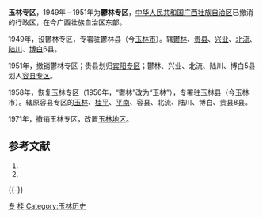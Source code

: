 '''玉林专区'''，1949年－1951年为'''鬱林专区'''，[[中华人民共和国|中华人民共和国]][[广西壮族自治区|广西壮族自治区]]已撤消的行政区，在今广西壮族自治区东部。

1949年，设鬱林专区，专署驻鬱林县（今[[玉林市|玉林市]]）。辖[[鬱林县|鬱林]]、[[贵县|贵县]]、[[兴业县|兴业]]、[[北流县|北流]]、[[陆川县|陆川]]、[[博白县|博白]]6县。

1951年，撤销鬱林专区；贵县划归[[宾阳专区|宾阳专区]]；鬱林、兴业、北流、陆川、博白5县划入[[容县专区|容县专区]]。

1958年，恢复玉林专区（1956年，“鬱林”改为“玉林”），专署驻玉林县（今玉林市）。辖原容县专区的[[玉林县|玉林]]、[[桂平县|桂平]]、[[平南县|平南]]、容县、北流、陆川、博白、贵县8县。

1971年，撤销玉林专区，改置[[玉林地区|玉林地区]]。

== 参考文献 ==
{{Wikisource|国务院关于同意广西壮族自治区撤销玉林地区设立地级玉林市的批复}}
# {{Cite book | author = 戴均良等 | title = 《中国古今地名大词典》 | location = 上海 | publisher = 上海辞书出版社 | date = 2005 | language = zh-hans }}
# {{Cite book | author = 史为乐 | title = 《中华人民共和国政区沿革（1949-2002）》 | location = 北京 | publisher = 人民出版社 | date = 2006 | language = zh-hans }}
{{reflist}}
{{-}}
{{广西历史二级政区}}

[[Category:广西已撤消的行政区|专]]
[[Category:专区|桂]]
[[Category:玉林历史|Category:玉林历史]]